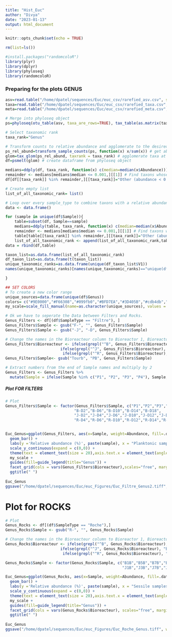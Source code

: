 ```yaml
---
title: "Hist_Euc"
author: "Divya"
date: "2023-01-13"
output: html_document
---
```


```r
knitr::opts_chunk$set(echo = TRUE)

rm(list=ls())

#install.packages("randomcoloR")
library(plyr)
library(dplyr)
library(phyloseq)
library(randomcoloR)
```


### Preparing for the plots GENUS
```r
asv=read.table("/home/dpatel/sequences/Euc/euc_csv/rarefied_asv.csv", sep=",", row.names=1, header=TRUE, check.names=FALSE) 
taxa=read.table("/home/dpatel/sequences/Euc/euc_csv/rarefied_taxa.csv", sep=",", row.names=1, header=TRUE) 
meta=read.table("/home/dpatel/sequences/Euc/euc_csv/rarefied_meta.csv", sep=",", row.names=1, header=TRUE) 

# Merge into phyloseq object 
ps=phyloseq(otu_table(asv, taxa_are_rows=TRUE), tax_table(as.matrix(taxa)), sample_data(meta))

# Select taxonomic rank
taxa_rank="Genus"

# Transform counts to relative abundance and agglomerate to the desired taxonomic rank. Melt phyloseq object to dataframe. 
ps_rel_abund=transform_sample_counts(ps, function(x) x/sum(x)) # get abundance in %
glom=tax_glom(ps_rel_abund, taxrank = taxa_rank) # agglomerate taxa at the desired taxonomic level
df=psmelt(glom) # create dataframe from phyloseq object

medians=ddply(df, taxa_rank, function(x) c(median=median(x$Abundance)))
remainder <- medians[medians$median <= 0.001,][[1]] # Find taxons whose rel. abund. is less than 0.1%
df[df[[taxa_rank]] %in% remainder,][[taxa_rank]]="Other (abundance < 0.1%)" # Change their name to "Other (abondance < 0.1%)"

# Create empty list 
list_of_all_taxonomic_rank= list()

# Loop over every sample_type to combine taxons with a relative abundance < 0.5% 
data <- data.frame()

for (sample in unique(df$Sample)){
    table=subset(df, Sample==sample)
    medians=ddply(table, taxa_rank, function(x) c(median=median(x$Abundance)))
    remainder <- medians[medians$median <= 0.001,][[1]] # Find taxons whose rel. abund. is less than 0.1%
    table[table[[taxa_rank]] %in% remainder,][[taxa_rank]]="Other (abundance < 0.1%)" # Change their name to "Other (abondance < 0.1%)"
    list_of_all_taxonomic_rank <- append(list_of_all_taxonomic_rank,table[[taxa_rank]])
data = rbind(df,table)

taxon_list=as.data.frame(list_of_all_taxonomic_rank)
df_taxon_list=as.data.frame(t(taxon_list))
unique_taxonomic_ranks=as.data.frame(unique(df_taxon_list$V1))
names(unique_taxonomic_ranks)[names(unique_taxonomic_ranks)=="unique(df_taxon_list$V1)"]=as.character(taxa_rank) # Rename column 

}

## SET COLORS
# To create a new color range
unique_sources=data.frame(unique(df$Genus))
colors= c("#9E0000","#F66308","#099fb0","#BFD7EA","#3D405B","#cdb4db","#ffadc7","#A0785A", "#582f0e","#ADC178","#86626e","#8CCAC3")
my_scale=scale_fill_manual(name=as.character(unique_sources), values = colors, na.translate=FALSE, drop=FALSE, limits = force)

# Ok we have to seperate the Data between Filters and Rocks.
Genus_Filters <- df[(df$SampleType == "Filtre"), ]
Genus_Filters$Sample <- gsub("F-", "", Genus_Filters$Sample)
Genus_Filters$Sample <- gsub("-J", "-D", Genus_Filters$Sample)

# Change the names in the Bioreacteur column to Bioreactor 1, Bioreactor 2, Bioreactor 3 and Field
Genus_Filters$Bioreacteur <- ifelse(grepl("^B", Genus_Filters$Bioreacteur), "Bioreactor 1",
                        ifelse(grepl("^J", Genus_Filters$Bioreacteur), "Bioreactor 2",
                         ifelse(grepl("^R", Genus_Filters$Bioreacteur), "Bioreactor 3", "Field")))
Genus_Filters$Sample<- gsub("Tourb", "PB", Genus_Filters$Sample)

# Extract numbers from the end of Sample names and multiply by 2
Genus_Filters <- Genus_Filters %>%
  mutate(Sample = ifelse(Sample %in% c("P1", "P2", "P3", "P4"), Sample, str_replace(Sample, "(\\d+)$", function(match) as.character(2 * as.numeric(match)))))

```



##### Plot FOR FILTERS
```r

# Plot
Genus_Filters$Sample <- factor(Genus_Filters$Sample, c("P1","P2","P3","P4","PB",
                              "B-D2","B-D6","B-D10","B-D14","B-D18",
                              "J-D2","J-D4","J-D6","J-D10","J-D12","J-D14","J-D16","J-D18","J-D22",
                              "R-D4","R-D6","R-D10","R-D12","R-D14","R-D16","R-D18","R-D20")) 


Euc_Genus=ggplot(Genus_Filters, aes(x=Sample, weight=Abundance, fill=.data[[taxa_rank]])) +
  geom_bar() +
  labs(y ='Relative abundance (%)', paste(sample), x = "Planktonic samples", ) +
  scale_y_continuous(expand = c(0,0)) +
  theme(text = element_text(size = 20),axis.text.x = element_text(angle = 90, vjust = 0.5, hjust=1)) +
  my_scale + 
  guides(fill=guide_legend(title="Genus")) +
  facet_grid(cols = vars(Genus_Filters$Bioreacteur),scales="free", margins = FALSE, drop = F) +
  ggtitle(" ")
  
Euc_Genus
ggsave("/home/dpatel/sequences/Euc/euc_Figures/Euc_Filtre_Genus2.tiff", width = 24, height = 12, plot = last_plot())
```


# Plot for ROCKS
```r
# Plot
Genus_Rocks <- df[(df$SampleType == "Roche"),] 
Genus_Rocks$Sample <- gsub("R-", "", Genus_Rocks$Sample)

# Change the names in the Bioreacteur column to Bioreactor 1, Bioreactor 2, Bioreactor 3 and Field
Genus_Rocks$Bioreacteur <- ifelse(grepl("^B", Genus_Rocks$Bioreacteur), "Bioreactor 1",
                        ifelse(grepl("^J", Genus_Rocks$Bioreacteur), "Bioreactor 2",
                         ifelse(grepl("^R", Genus_Rocks$Bioreacteur), "Bioreactor 3", "Field")))

Genus_Rocks$Sample <- factor(Genus_Rocks$Sample, c("B1B","B5B","B7B","B8B","B3M","B4M","B1H","B6H","B7H",
                                                   "J1B","J3B","J7B","J8B","J2H","R5B","R7B","R2M","R3M","R7M","R1H"))

Euc_Genus=ggplot(Genus_Rocks, aes(x=Sample, weight=Abundance, fill=.data[[taxa_rank]])) +
  geom_bar() +
  labs(y ='Relative abundance (%)', paste(sample), x = "Sessile samples", ) +
  scale_y_continuous(expand = c(0,0)) +
  theme(text = element_text(size = 20),axis.text.x = element_text(angle = 90, vjust = 0.5, hjust=1)) +
  my_scale + 
  guides(fill=guide_legend(title="Genus")) +
  facet_grid(cols = vars(Genus_Rocks$Bioreacteur), scales="free", margins = FALSE, drop = F) +
  ggtitle(" ")
  
Euc_Genus
ggsave("/home/dpatel/sequences/Euc/euc_Figures/Euc_Roche_Genus.tiff", width = 24, height = 12, plot = last_plot())
```




